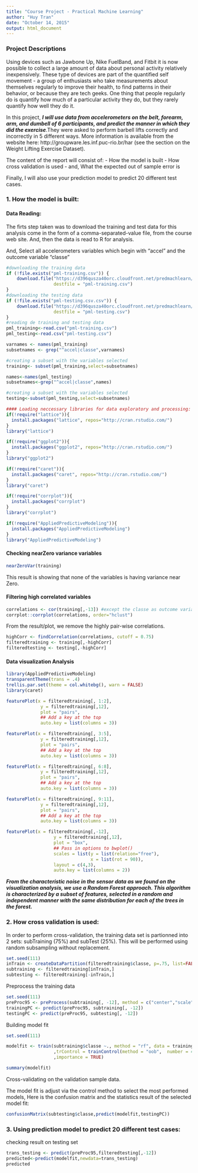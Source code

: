 ```yaml
---
title: "Course Project - Practical Machine Learning"
author: "Huy Tran"
date: "October 14, 2015"
output: html_document
---
```


### Project Descriptions

Using devices such as Jawbone Up, Nike FuelBand, and Fitbit it is now possible to collect a large amount of data about personal activity relatively inexpensively. These type of devices are part of the quantified self movement - a group of enthusiasts who take measurements about themselves regularly to improve their health, to find patterns in their behavior, or because they are tech geeks. One thing that people regularly do is quantify how much of a particular activity they do, but they rarely quantify how well they do it. 

In this project, **_I will use data from accelerometers on the belt, forearm, arm, and dumbell of 6 participants, and predict the manner in which they did the exercise_**.They were asked to perform barbell lifts correctly and incorrectly in 5 different ways. More information is available from the website here: http://groupware.les.inf.puc-rio.br/har (see the section on the Weight Lifting Exercise Dataset). 

The content of the report will consist of:
- How the model is built
- How cross validation is used - and, What the expected out of sample error is

Finally, I will also use your prediction model to predict 20 different test cases.

### 1. How the model is built:

#### **Data Reading**:

The firts step taken was to download the training and test data for this analysis come in the form of a comma-separated-value file, from the course web site. And, then the data is read to R for analysis.

And, Select all accelerometers variables which begin with "accel" and the outcome variable "classe"
```r
#downloading the training data 
if (!file.exists("pml-training.csv")) {
    download.file("https://d396qusza40orc.cloudfront.net/predmachlearn/pml-training.csv", 
                  destfile = "pml-training.csv")
}
#downloading the testing data 
if (!file.exists("pml-testing.csv.csv")) {
    download.file("https://d396qusza40orc.cloudfront.net/predmachlearn/pml-testing.csv", 
                  destfile = "pml-testing.csv")
}
#reading de training and testing data
pml_training<-read.csv("pml-training.csv")
pml_testing<-read.csv("pml-testing.csv")

varnames <- names(pml_training)
subsetnames <- grep("^accel|classe",varnames)

#creating a subset with the variables selected
training<- subset(pml_training,select=subsetnames)

names<-names(pml_testing)
subsetnames<-grep("^accel|classe",names)

#creating a subset with the variables selected
testing<-subset(pml_testing,select=subsetnames)
```


```r
#### Loading neccessary libraries for data exploratory and processing:
if(!require("lattice")){
  install.packages("lattice", repos="http://cran.rstudio.com/")
}
library("lattice")

if(!require("ggplot2")){
  install.packages("ggplot2", repos="http://cran.rstudio.com/")
}
library("ggplot2")

if(!require("caret")){
  install.packages("caret", repos="http://cran.rstudio.com/")
}
library("caret")

if(!require("corrplot")){
  install.packages("corrplot")
}
library("corrplot")

if(!require("AppliedPredictiveModeling")){
  install.packages("AppliedPredictiveModeling")
}
library("AppliedPredictiveModeling")

```

#### **Checking nearZero variance variables**

```r
nearZeroVar(training)
```

This result is showing that none of the variables is having variance near Zero.

#### **Filtering high correlated variables**

```r
correlations <- cor(training[,-13]) #except the classe as outcome variable 
corrplot::corrplot(correlations, order="hclust")
```

From the result/plot, we remove the highly pair-wise correlations.
```r
highCorr <- findCorrelation(correlations, cutoff = 0.75)
filteredtraining <- training[,-highCorr]
filteredtesting <- testing[,-highCorr]
```

#### **Data visualization Analysis**

```r
library(AppliedPredictiveModeling)
transparentTheme(trans = .4)
trellis.par.set(theme = col.whitebg(), warn = FALSE)
library(caret)

featurePlot(x = filteredtraining[, 1:2],
             y = filteredtraining[,12],
             plot = "pairs",
             ## Add a key at the top
             auto.key = list(columns = 3))

featurePlot(x = filteredtraining[, 3:5],
             y = filteredtraining[,12],
             plot = "pairs",
             ## Add a key at the top
             auto.key = list(columns = 3))

featurePlot(x = filteredtraining[, 6:8],
             y = filteredtraining[,12],
             plot = "pairs",
             ## Add a key at the top
             auto.key = list(columns = 3))

featurePlot(x = filteredtraining[, 9:11],
             y = filteredtraining[,12],
             plot = "pairs",
             ## Add a key at the top
             auto.key = list(columns = 3))
```

```r
featurePlot(x = filteredtraining[,-12],
                  y = filteredtraining[,12],
                  plot = "box",
                  ## Pass in options to bwplot() 
                  scales = list(y = list(relation="free"),
                                x = list(rot = 90)),
                  layout = c(4,3),
                  auto.key = list(columns = 2))
```

**_From the characteristic noise in the sensor data as we found on the visualization analysis, we use a Random Forest approach. This algorithm is characterized by a subset of features, selected in a random and independent manner with the same distribution for each of the trees in the forest._**

### 2. How cross validation is used:

In order to perform cross-validation, the training data set is partionned into 2 sets: subTraining (75%) and subTest (25%). This will be performed using random subsampling without replacement.

```r
set.seed(111)
inTrain <- createDataPartition(filteredtraining$classe, p=.75, list=FALSE)
subtraining <- filteredtraining[inTrain,]
subtesting <- filteredtraining[-inTrain,]
```

Preprocess the training data
```r
set.seed(111)
preProc95 <- preProcess(subtraining[, -12], method = c("center","scale","pca"), thresh = 0.95)
trainingPC <- predict(preProc95, subtraining[, -12])
testingPC <- predict(preProc95, subtesting[, -12])
```

Building model fit

```r
set.seed(111)

modelfit <- train(subtraining$classe ~., method = "rf", data = trainingPC
                  ,trControl = trainControl(method = "oob",  number = 4)
                  ,importance = TRUE)

summary(modelfit)
```

Cross-validating on the validation sample data.

The model fit is adjust via the control method to select the most performed models,
Here is the confusion matrix and the statistics result of the selected model fit:

```r
confusionMatrix(subtesting$classe,predict(modelfit,testingPC))
```

### 3. Using prediction model to predict 20 different test cases:

checking result on testing set
```r
trans_testing <- predict(preProc95,filteredtesting[,-12])
predicted<-predict(modelfit,newdata=trans_testing)
predicted
```

